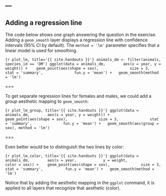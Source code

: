 ---
---

## Adding a regression line

The code below shows one graph answering the question in the exercise.
Adding a `geom_smooth` layer displays a regression line with confidence intervals (95% CI by default). The `method = 'lm'` parameter specifies that a linear model is used for smoothing.

```{r plot_lm, title='{{ site.handouts }}'}
animals_dm <- filter(animals, species_id == 'DM')
ggplot(data = animals_dm,
       aes(x = year, y = weight)) + 
  geom_point(aes(shape = sex),
             size = 3,
             stat = 'summary',
             fun.y = 'mean') +
  geom_smooth(method = 'lm')
```

===

To get separate regression lines for females and males, we could add a *group* aesthetic mapping to `geom_smooth`:

```{r plot_lm_group, title='{{ site.handouts }}'}
ggplot(data = animals_dm,
       aes(x = year, y = weight)) + 
  geom_point(aes(shape = sex),
             size = 3,
             stat = 'summary',
             fun.y = 'mean') +
  geom_smooth(aes(group = sex), method = 'lm')
```

===

Even better would be to distinguish the two lines by color:

```{r plot_lm_color, title='{{ site.handouts }}'}
ggplot(data = animals_dm,
       aes(x = year,
           y = weight,
           color = sex)) + 
  geom_point(aes(shape = sex),
             size = 3,
	     stat = 'summary',
	     fun.y = 'mean') +
  geom_smooth(method = 'lm')
```

Notice that by adding the aesthetic mapping in the `ggplot` command, it is applied to all layers that recognize that aesthetic (color).
